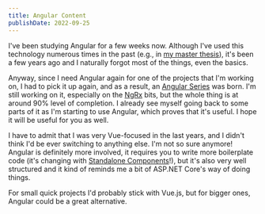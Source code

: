 ```yaml
---
title: Angular Content
publishDate: 2022-09-25
---
```



I've been studying Angular for a few weeks now. Although I've used this
technology numerous times in the past (e.g., in [my master
thesis](https://github.com/marcinjahn/mj-iot)), it's been a few years ago and I
naturally forgot most of the things, even the basics.

Anyway, since I need Angular again for one of the projects that I'm working on,
I had to pick it up again, and as a result, an [Angular
Series](/programming/angular/components) was born. I'm still working on it,
especially on the [NgRx](/programming/angular/ngrx) bits, but the whole thing is
at around 90% level of completion. I already see myself going back to some parts
of it as I'm starting to use Angular, which proves that it's useful. I hope it
will be useful for you as well.

I have to admit that I was very Vue-focused in the last years, and I didn't
think I'd be ever switching to anything else. I'm not so sure anymore! Angular
is definitely more involved, it requires you to write more boilerplate code
(it's changing with [Standalone
Components](/programming/angular/standalone-components/)!), but it's also very
well structured and it kind of reminds me a bit of ASP.NET Core's way of doing
things.

For small quick projects I'd probably stick with Vue.js, but for bigger ones,
Angular could be a great alternative.